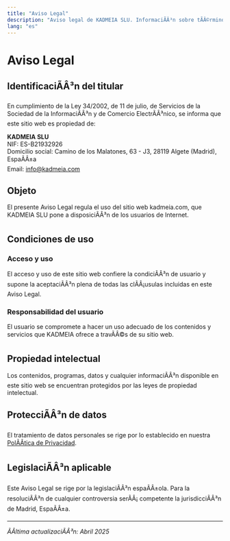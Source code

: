 ```yaml
---
title: "Aviso Legal"
description: "Aviso legal de KADMEIA SLU. InformaciÃÂ³n sobre tÃÂ©rminos de uso, propiedad intelectual y legislaciÃÂ³n aplicable"
lang: "es"
---
```


# Aviso Legal

## IdentificaciÃÂ³n del titular

En cumplimiento de la Ley 34/2002, de 11 de julio, de Servicios de la Sociedad de la InformaciÃÂ³n y de Comercio ElectrÃÂ³nico, se informa que este sitio web es propiedad de:

**KADMEIA SLU**  
NIF: ES-B21932926  
Domicilio social: Camino de los Malatones, 63 - J3, 28119 Algete (Madrid), EspaÃÂ±a  
Email: info@kadmeia.com  

## Objeto

El presente Aviso Legal regula el uso del sitio web kadmeia.com, que KADMEIA SLU pone a disposiciÃÂ³n de los usuarios de Internet.

## Condiciones de uso

### Acceso y uso

El acceso y uso de este sitio web confiere la condiciÃÂ³n de usuario y supone la aceptaciÃÂ³n plena de todas las clÃÂ¡usulas incluidas en este Aviso Legal.

### Responsabilidad del usuario

El usuario se compromete a hacer un uso adecuado de los contenidos y servicios que KADMEIA ofrece a travÃÂ©s de su sitio web.

## Propiedad intelectual

Los contenidos, programas, datos y cualquier informaciÃÂ³n disponible en este sitio web se encuentran protegidos por las leyes de propiedad intelectual.

## ProtecciÃÂ³n de datos

El tratamiento de datos personales se rige por lo establecido en nuestra [PolÃÂ­tica de Privacidad](/privacidad).

## LegislaciÃÂ³n aplicable

Este Aviso Legal se rige por la legislaciÃÂ³n espaÃÂ±ola. Para la resoluciÃÂ³n de cualquier controversia serÃÂ¡ competente la jurisdicciÃÂ³n de Madrid, EspaÃÂ±a.

---

*ÃÂltima actualizaciÃÂ³n: Abril 2025*